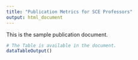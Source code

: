 ```yaml
---
title: "Publication Metrics for SCE Professors"
output: html_document
---
```



This is the sample publication document.

```r
# The Table is available in the document.
dataTableOutput()

```
